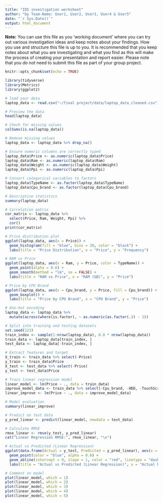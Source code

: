 ```yaml
---
title: "IDS investigation worksheet"
author: "by Team-Name: User1, User2, User3, User4 & User5"
date: "`r Sys.Date()`"
output: html_document
---
```


**Note:** You can use this file as you 'working document' where you can try out various investigation ideas and keep notes about your findings. How you use and structure this file is up to you. It is recommended that you keep notes about what you are investigating and what you find as this will make the process of creating your presentation and report easier. Please note that you _do not_ need to submit this file as part of your group project.



```r
knitr::opts_chunk$set(echo = TRUE)
```


```r
library(tidyverse)
library(Metrics)
library(ggplot2)
```


```r
# load your data 
laptop_data <- read.csv("~/final project/data/laptop_data_cleaned.csv")

# Preview the data
head(laptop_data)

# Check for missing values
colSums(is.na(laptop_data))

# Remove missing values
laptop_data <- laptop_data %>% drop_na()

# Ensure numeric columns are correctly typed
laptop_data$Price <- as.numeric(laptop_data$Price)
laptop_data$Ram <- as.numeric(laptop_data$Ram)
laptop_data$Weight <- as.numeric(laptop_data$Weight)
laptop_data$Ppi <- as.numeric(laptop_data$Ppi)

# Convert categorical variables to factors
laptop_data$TypeName <- as.factor(laptop_data$TypeName)
laptop_data$Cpu_brand <- as.factor(laptop_data$Cpu_brand)

# Descriptive statistics
summary(laptop_data)

# Correlation matrix
cor_matrix <- laptop_data %>%
  select(Price, Ram, Weight, Ppi) %>%
  cor()
print(cor_matrix)

# Price distribution plot
ggplot(laptop_data, aes(x = Price)) +
  geom_histogram(fill = "blue", bins = 30, color = "black") +
  labs(title = "Price Distribution", x = "Price", y = "Frequency")

# RAM vs Price
ggplot(laptop_data, aes(x = Ram, y = Price, color = TypeName)) +
  geom_point(alpha = 0.6) +
  geom_smooth(method = "lm", se = FALSE) +
  labs(title = "RAM vs Price", x = "RAM (GB)", y = "Price")

# Price by CPU Brand
ggplot(laptop_data, aes(x = Cpu_brand, y = Price, fill = Cpu_brand)) +
  geom_boxplot() +
  labs(title = "Price by CPU Brand", x = "CPU Brand", y = "Price")

# One-hot encoding
laptop_data <- laptop_data %>%
  mutate(across(where(is.factor), ~ as.numeric(as.factor(.)) - 1))

# Split into training and testing datasets
set.seed(123)
train_index <- sample(1:nrow(laptop_data), 0.8 * nrow(laptop_data))
train_data <- laptop_data[train_index, ]
test_data <- laptop_data[-train_index, ]

# Extract features and target
X_train <- train_data %>% select(-Price)
y_train <- train_data$Price
X_test <- test_data %>% select(-Price)
y_test <- test_data$Price

# Train linear regression model
linear_model <- lm(Price ~ ., data = train_data)
improve_model_data <- train_data %>% select(-Cpu_brand, -HDD, -TouchScreen)
linear_improve <- lm(Price ~ ., data = improve_model_data)

# Model evaluation
summary(linear_improve)

# Predict on test data
y_pred_linear <- predict(linear_model, newdata = test_data)

# Calculate RMSE
rmse_linear <- rmse(y_test, y_pred_linear)
cat("Linear Regression RMSE:", rmse_linear, "\n")

# Actual vs Predicted (Linear Regression)
ggplot(data.frame(Actual = y_test, Predicted = y_pred_linear), aes(x = Actual, y = Predicted)) +
  geom_point(color = "blue", alpha = 0.6) +
  geom_abline(intercept = 0, slope = 1, color = "red", linetype = "dashed") +
  labs(title = "Actual vs Predicted (Linear Regression)", x = "Actual Price", y = "Predicted Price")

# Comment on model
plot(linear_model, which = 1)
plot(linear_model, which = 2)
plot(linear_model, which = 3)
plot(linear_model, which = 4)
plot(linear_model, which = 5)
```



